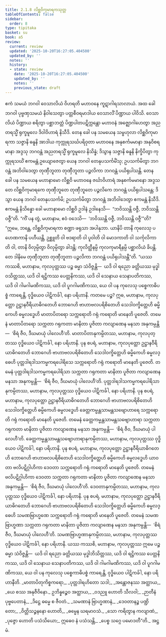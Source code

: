 ```yaml
---
title: 2.1.8 လိစ္ဆဝိကုမာရကသုတ္တ
tableOfContents: false
sidebar:
  order: 8
type: tipitaka
basket: su
book: a5
review:
  current: review
  updated: '2025-10-20T16:27:05.404500'
  updated_by: ''
  notes: ''
  history:
  - state: review
    date: '2025-10-20T16:27:05.404500'
    updated_by: ''
    notes: ''
    previous_state: draft
---
```



<DynamicBreadcrumb />


<ReviewStatus review={frontmatter.review} showDetails={true} />

<HypothesisAnnotation frontmatter={frontmatter} />

<Division number="58" book="a5" e="ch" v="16" p="66">

<Paragraph number="376" book="a5">
ဧကံ သမယံ ဘဂဝါ ဝေသာလိယံ ဝိဟရတိ မဟာဝနေ ကူဋာဂါရသာလာယံ. အထ ခေါ ဘဂဝါ ပုဗ္ဗဏှသမယံ နိဝါသေတွာ ပတ္တစီဝရမာဒါယ ဝေသာလိံ ပိဏ္ဍာယ ပါဝိသိ. ဝေသာလိယံ ပိဏ္ဍာယ စရိတွာ ပစ္ဆာဘတ္တံ ပိဏ္ဍပါတပဋိက္ကန္တော မဟာဝနံ အဇ္ဈောဂါဟေတွာ အညတရသ္မိံ ရုက္ခမူလေ ဒိဝါဝိဟာရံ နိသီဒိ.
</Paragraph>

<Paragraph number="377" book="a5">
တေန ခေါ ပန သမယေန သမ္ဗဟုလာ လိစ္ဆဝိကုမာရကာ သဇ္ဇာနိ ဓနူနိ အာဒါယ ကုက္ကုရသင်္ဃပရိဝုတာ မဟာဝနေ အနုစင်္ကမမာနာ အနုဝိစရမာနာ အဒ္ဒသု ဘဂဝန္တံ အညတရသ္မိံ ရုက္ခမူလေ နိသိန္နံ; ဒိသွာန သဇ္ဇာနိ ဓနူနိ နိက္ခိပိတွာ ကုက္ကုရသင်္ဃံ ဧကမန္တံ ဥယျောဇေတွာ ယေန ဘဂဝါ တေနုပသင်္ကမိံသု; ဥပသင်္ကမိတွာ ဘဂဝန္တံ အဘိဝါဒေတွာ တုဏှီဘူတာ တုဏှီဘူတာ ပဉ္ဇလိကာ ဘဂဝန္တံ ပယိရုပါသန္တိ.
</Paragraph>

<Paragraph number="378" book="a5">
တေန ခေါ ပန သမယေန မဟာနာမော လိစ္ဆဝိ မဟာဝနေ ဇင်္ဃာဝိဟာရံ အနုစင်္ကမမာနော အဒ္ဒသ တေ လိစ္ဆဝိကုမာရကေ တုဏှီဘူတေ တုဏှီဘူတေ ပဉ္ဇလိကေ ဘဂဝန္တံ ပယိရုပါသန္တေ; ဒိသွာ ယေန ဘဂဝါ တေနုပသင်္ကမိ; ဥပသင်္ကမိတွာ ဘဂဝန္တံ အဘိဝါဒေတွာ ဧကမန္တံ နိသီဒိ. ဧကမန္တံ နိသိန္နော ခေါ မဟာနာမော လိစ္ဆဝိ ဥဒါနံ ဥဒါနေသိ—  “ဘဝိဿန္တိ ဝဇ္ဇီ, ဘဝိဿန္တိ ဝဇ္ဇီ”တိ.
</Paragraph>

<Paragraph number="379" book="a5">
“ကိံ ပန တွံ, မဟာနာမ, ဧဝံ ဝဒေသိ—  ‘ဘဝိဿန္တိ ဝဇ္ဇီ, ဘဝိဿန္တိ ဝဇ္ဇီ’”တိ? “ဣမေ, ဘန္တေ, လိစ္ဆဝိကုမာရကာ စဏ္ဍာ ဖရုသာ အပါနုဘာ. ယာနိပိ တာနိ ကုလေသု ပဟေဏကာနိ ပဟီယန္တိ, ဥစ္ဆူတိ ဝါ ဗဒရာတိ ဝါ ပူဝါတိ ဝါ မောဒကာတိ ဝါ သင်္ကုလိကာတိ ဝါ, တာနိ ဝိလုမ္ပိတွာ ဝိလုမ္ပိတွာ ခါဒန္တိ; ကုလိတ္ထီနမ္ပိ ကုလကုမာရီနမ္ပိ ပစ္ဆာလိယံ ခိပန္တိ. တေ ဒါနိမေ တုဏှီဘူတာ တုဏှီဘူတာ ပဉ္ဇလိကာ ဘဂဝန္တံ ပယိရုပါသန္တီ”တိ.
</Paragraph>

<Paragraph number="380" book="a5">
“ယဿ ကဿစိ, မဟာနာမ, ကုလပုတ္တဿ ပဉ္စ ဓမ္မာ သံဝိဇ္ဇန္တိ—  ယဒိ ဝါ ရညော ခတ္တိယဿ မုဒ္ဓါဝသိတ္တဿ, ယဒိ ဝါ ရဋ္ဌိကဿ ပေတ္တနိကဿ, ယဒိ ဝါ သေနာယ သေနာပတိကဿ, ယဒိ ဝါ ဂါမဂါမဏိကဿ, ယဒိ ဝါ ပူဂဂါမဏိကဿ, ယေ ဝါ ပန ကုလေသု ပစ္စေကာဓိပစ္စံ ကာရေန္တိ, ဝုဒ္ဓိယေဝ ပါဋိကင်္ခါ, နော ပရိဟာနိ.
</Paragraph>

<Paragraph number="381" book="a5">
ကတမေ ပဉ္စ? ဣဓ, မဟာနာမ, ကုလပုတ္တော ဥဋ္ဌာနဝီရိယာဓိဂတေဟိ ဘောဂေဟိ ဗာဟာဗလပရိစိတေဟိ သေဒါဝက္ခိတ္တေဟိ ဓမ္မိကေဟိ ဓမ္မလဒ္ဓေဟိ မာတာပိတရော သက္ကရောတိ ဂရုံ ကရောတိ မာနေတိ ပူဇေတိ. တမေနံ မာတာပိတရော သက္ကတာ ဂရုကတာ မာနိတာ ပူဇိတာ ကလျာဏေန မနသာ အနုကမ္ပန္တိ—  ‘စိရံ ဇီဝ, ဒီဃမာယုံ ပါလေဟီ’တိ. မာတာပိတာနုကမ္ပိတဿ, မဟာနာမ, ကုလပုတ္တဿ ဝုဒ္ဓိယေဝ ပါဋိကင်္ခါ, နော ပရိဟာနိ.
</Paragraph>

<Paragraph number="382" book="a5">
ပုန စပရံ, မဟာနာမ, ကုလပုတ္တော ဥဋ္ဌာနဝီရိယာဓိဂတေဟိ ဘောဂေဟိ ဗာဟာဗလပရိစိတေဟိ သေဒါဝက္ခိတ္တေဟိ ဓမ္မိကေဟိ ဓမ္မလဒ္ဓေဟိ ပုတ္တဒါရဒါသကမ္မကရပေါရိသေ သက္ကရောတိ ဂရုံ ကရောတိ မာနေတိ ပူဇေတိ. တမေနံ ပုတ္တဒါရဒါသကမ္မကရပေါရိသာ သက္ကတာ ဂရုကတာ မာနိတာ ပူဇိတာ ကလျာဏေန မနသာ အနုကမ္ပန္တိ—  ‘စိရံ ဇီဝ, ဒီဃမာယုံ ပါလေဟီ’တိ. ပုတ္တဒါရဒါသကမ္မကရပေါရိသာနုကမ္ပိတဿ, မဟာနာမ, ကုလပုတ္တဿ ဝုဒ္ဓိယေဝ ပါဋိကင်္ခါ, နော ပရိဟာနိ.
</Paragraph>

<Paragraph number="383" book="a5">
ပုန စပရံ, မဟာနာမ, ကုလပုတ္တော ဥဋ္ဌာနဝီရိယာဓိဂတေဟိ ဘောဂေဟိ ဗာဟာဗလပရိစိတေဟိ သေဒါဝက္ခိတ္တေဟိ ဓမ္မိကေဟိ ဓမ္မလဒ္ဓေဟိ ခေတ္တကမ္မန္တသာမန္တသဗျောဟာရေ သက္ကရောတိ ဂရုံ ကရောတိ မာနေတိ ပူဇေတိ. တမေနံ ခေတ္တကမ္မန္တသာမန္တသဗျောဟာရာ သက္ကတာ ဂရုကတာ မာနိတာ ပူဇိတာ ကလျာဏေန မနသာ အနုကမ္ပန္တိ—  ‘စိရံ ဇီဝ, ဒီဃမာယုံ ပါလေဟီ’တိ. ခေတ္တကမ္မန္တသာမန္တသဗျောဟာရာနုကမ္ပိတဿ, မဟာနာမ, ကုလပုတ္တဿ ဝုဒ္ဓိယေဝ ပါဋိကင်္ခါ, နော ပရိဟာနိ.
</Paragraph>

<Paragraph number="384" book="a5">
ပုန စပရံ, မဟာနာမ, ကုလပုတ္တော ဥဋ္ဌာနဝီရိယာဓိဂတေဟိ ဘောဂေဟိ ဗာဟာဗလပရိစိတေဟိ သေဒါဝက္ခိတ္တေဟိ ဓမ္မိကေဟိ ဓမ္မလဒ္ဓေဟိ ယာဝတာ ဗလိပဋိဂ္ဂါဟိကာ ဒေဝတာ သက္ကရောတိ ဂရုံ ကရောတိ မာနေတိ ပူဇေတိ. တမေနံ ဗလိပဋိဂ္ဂါဟိကာ ဒေဝတာ သက္ကတာ ဂရုကတာ မာနိတာ ပူဇိတာ ကလျာဏေန မနသာ အနုကမ္ပန္တိ—  ‘စိရံ ဇီဝ, ဒီဃမာယုံ ပါလေဟီ’တိ. ဒေဝတာနုကမ္ပိတဿ, မဟာနာမ, ကုလပုတ္တဿ ဝုဒ္ဓိယေဝ ပါဋိကင်္ခါ, နော ပရိဟာနိ.
</Paragraph>

<Paragraph number="385" book="a5">
ပုန စပရံ, မဟာနာမ, ကုလပုတ္တော ဥဋ္ဌာနဝီရိယာဓိဂတေဟိ ဘောဂေဟိ ဗာဟာဗလပရိစိတေဟိ သေဒါဝက္ခိတ္တေဟိ ဓမ္မိကေဟိ ဓမ္မလဒ္ဓေဟိ သမဏဗြာဟ္မဏေ သက္ကရောတိ ဂရုံ ကရောတိ မာနေတိ ပူဇေတိ. တမေနံ သမဏဗြာဟ္မဏာ သက္ကတာ ဂရုကတာ မာနိတာ ပူဇိတာ ကလျာဏေန မနသာ အနုကမ္ပန္တိ—  ‘စိရံ ဇီဝ, ဒီဃမာယုံ ပါလေဟီ’တိ. သမဏဗြာဟ္မဏာနုကမ္ပိတဿ, မဟာနာမ, ကုလပုတ္တဿ ဝုဒ္ဓိယေဝ ပါဋိကင်္ခါ, နော ပရိဟာနိ.
</Paragraph>

<Paragraph number="386" book="a5">
ယဿ ကဿစိ, မဟာနာမ, ကုလပုတ္တဿ ဣမေ ပဉ္စ ဓမ္မာ သံဝိဇ္ဇန္တိ—  ယဒိ ဝါ ရညော ခတ္တိယဿ မုဒ္ဓါဘိသိတ္တဿ, ယဒိ ဝါ ရဋ္ဌိကဿ ပေတ္တနိကဿ, ယဒိ ဝါ သေနာယ သေနာပတိကဿ, ယဒိ ဝါ ဂါမဂါမဏိကဿ, ယဒိ ဝါ ပူဂဂါမဏိကဿ, ယေ ဝါ ပန ကုလေသု ပစ္စေကာဓိပစ္စံ ကာရေန္တိ, ဝုဒ္ဓိယေဝ ပါဋိကင်္ခါ, နော ပရိဟာနီတိ.
</Paragraph>

<Paragraph number="387" type="verses" book="a5">
_မာတာပိတုကိစ္စကရော,_  
_ပုတ္တဒါရဟိတော သဒါ;_  
_အန္တောဇနဿ အတ္ထာယ,_  
_ယေ စဿ အနုဇီဝိနော._  

</Paragraph>

<Paragraph number="388" type="verses" book="a5">
ဥဘိန္နဉ္စေဝ အတ္ထာယ,_  
_ဝဒညူ ဟောတိ သီလဝါ;_  
_ဉာတီနံ ပုဗ္ဗပေတာနံ,_  
_ဒိဋ္ဌေ ဓမ္မေ စ ဇီဝတံ._  

</Paragraph>

<Paragraph number="389" type="verses" book="a5">
_သမဏာနံ ဗြာဟ္မဏာနံ,_  
_ဒေဝတာနဉ္စ ပဏ္ဍိတော;_  
_ဝိတ္တိသဉ္ဇနနော ဟောတိ,_  
_ဓမ္မေန ဃရမာဝသံ._  

</Paragraph>

<Paragraph number="390" type="verses" book="a5">
_သော ကရိတွာန ကလျာဏံ,_  
_ပုဇ္ဇော ဟောတိ ပသံသိယော;_  
ဣဓေဝ နံ ပသံသန္တိ,_  
_ပေစ္စ သဂ္ဂေ ပမောဒတီ”တိ._  


</Paragraph>
</Division>

<Paragraph number="391" type="center" book="a5">
အဋ္ဌမံ.
</Paragraph>